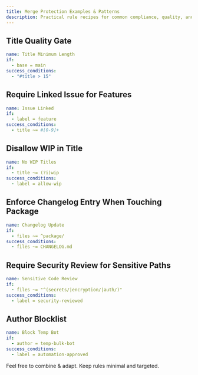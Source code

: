 ```yaml
---
title: Merge Protection Examples & Patterns
description: Practical rule recipes for common compliance, quality, and coordination needs.
---
```


## Title Quality Gate
```yaml
name: Title Minimum Length
if:
  - base = main
success_conditions:
  - "#title > 15"
```

## Require Linked Issue for Features
```yaml
name: Issue Linked
if:
  - label = feature
success_conditions:
  - title ~= #[0-9]+
```

## Disallow WIP in Title
```yaml
name: No WIP Titles
if:
  - title ~= (?i)wip
success_conditions:
  - label = allow-wip
```

## Enforce Changelog Entry When Touching Package
```yaml
name: Changelog Update
if:
  - files ~= ^package/
success_conditions:
  - files ~= CHANGELOG.md
```

## Require Security Review for Sensitive Paths
```yaml
name: Sensitive Code Review
if:
  - files ~= "^(secrets/|encryption/|auth/)"
success_conditions:
  - label = security-reviewed
```

## Author Blocklist
```yaml
name: Block Temp Bot
if:
  - author = temp-bulk-bot
success_conditions:
  - label = automation-approved
```

Feel free to combine & adapt. Keep rules minimal and targeted.
